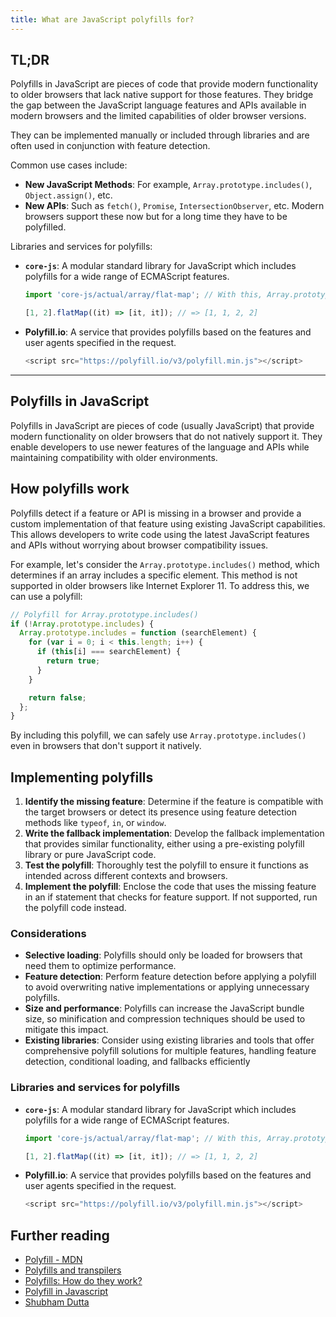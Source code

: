 ```yaml
---
title: What are JavaScript polyfills for?
---
```


## TL;DR

Polyfills in JavaScript are pieces of code that provide modern functionality to older browsers that lack native support for those features. They bridge the gap between the JavaScript language features and APIs available in modern browsers and the limited capabilities of older browser versions.

They can be implemented manually or included through libraries and are often used in conjunction with feature detection.

Common use cases include:

- **New JavaScript Methods**: For example, `Array.prototype.includes()`, `Object.assign()`, etc.
- **New APIs**: Such as `fetch()`, `Promise`, `IntersectionObserver`, etc. Modern browsers support these now but for a long time they have to be polyfilled.

Libraries and services for polyfills:

- **`core-js`**: A modular standard library for JavaScript which includes polyfills for a wide range of ECMAScript features.

  ```js
  import 'core-js/actual/array/flat-map'; // With this, Array.prototype.flatMap is available to be used.

  [1, 2].flatMap((it) => [it, it]); // => [1, 1, 2, 2]
  ```

- **Polyfill.io**: A service that provides polyfills based on the features and user agents specified in the request.

  ```js
  <script src="https://polyfill.io/v3/polyfill.min.js"></script>
  ```

---

## Polyfills in JavaScript

Polyfills in JavaScript are pieces of code (usually JavaScript) that provide modern functionality on older browsers that do not natively support it. They enable developers to use newer features of the language and APIs while maintaining compatibility with older environments.

## How polyfills work

Polyfills detect if a feature or API is missing in a browser and provide a custom implementation of that feature using existing JavaScript capabilities. This allows developers to write code using the latest JavaScript features and APIs without worrying about browser compatibility issues.

For example, let's consider the `Array.prototype.includes()` method, which determines if an array includes a specific element. This method is not supported in older browsers like Internet Explorer 11. To address this, we can use a polyfill:

```js
// Polyfill for Array.prototype.includes()
if (!Array.prototype.includes) {
  Array.prototype.includes = function (searchElement) {
    for (var i = 0; i < this.length; i++) {
      if (this[i] === searchElement) {
        return true;
      }
    }

    return false;
  };
}
```

By including this polyfill, we can safely use `Array.prototype.includes()` even in browsers that don't support it natively.

## Implementing polyfills

1. **Identify the missing feature**: Determine if the feature is compatible with the target browsers or detect its presence using feature detection methods like `typeof`, `in`, or `window`.
1. **Write the fallback implementation**: Develop the fallback implementation that provides similar functionality, either using a pre-existing polyfill library or pure JavaScript code.
1. **Test the polyfill**: Thoroughly test the polyfill to ensure it functions as intended across different contexts and browsers.
1. **Implement the polyfill**: Enclose the code that uses the missing feature in an if statement that checks for feature support. If not supported, run the polyfill code instead.

### Considerations

- **Selective loading**: Polyfills should only be loaded for browsers that need them to optimize performance.
- **Feature detection**: Perform feature detection before applying a polyfill to avoid overwriting native implementations or applying unnecessary polyfills.
- **Size and performance**: Polyfills can increase the JavaScript bundle size, so minification and compression techniques should be used to mitigate this impact.
- **Existing libraries**: Consider using existing libraries and tools that offer comprehensive polyfill solutions for multiple features, handling feature detection, conditional loading, and fallbacks efficiently

### Libraries and services for polyfills

- **`core-js`**: A modular standard library for JavaScript which includes polyfills for a wide range of ECMAScript features.

  ```js
  import 'core-js/actual/array/flat-map'; // With this, Array.prototype.flatMap is available to be used.

  [1, 2].flatMap((it) => [it, it]); // => [1, 1, 2, 2]
  ```

- **Polyfill.io**: A service that provides polyfills based on the features and user agents specified in the request.

  ```js
  <script src="https://polyfill.io/v3/polyfill.min.js"></script>
  ```

## Further reading

- [Polyfill - MDN](https://developer.mozilla.org/en-US/docs/Glossary/Polyfill)
- [Polyfills and transpilers](https://javascript.info/polyfills)
- [Polyfills: How do they work?](https://medium.com/alienbrains/polyfills-how-do-they-work-ea6a12b792b)
- [Polyfill in Javascript](https://www.linkedin.com/pulse/polyfill-javascript-divyansh-singh)
- [Shubham Dutta](https://dev.to/shubhamdutta2000/polyfills-for-javascript-a-full-overview-3f7m)
